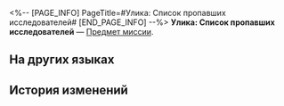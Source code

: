 <%-- [PAGE_INFO]
PageTitle=#Улика: Список пропавших исследователей#
[END_PAGE_INFO] --%>
{{Предмет Инфобокс
|id          = 140326
|Изображение = Предмет Улика- Список пропавших исследователей.png
|Тип         = Предмет миссии
|Инвентарь   = Миссии
|Редкость    = 3
|Эффект      = 
|Описание    = Арлан составил список жертв в ходе расследования случаев самовозгорания. На первый взгляд, у них нет друг с другом ничего общего, но проницательные люди вроде Памелы смогли найти между ними связь.
}}
'''Улика: Список пропавших исследователей''' — [[Предмет миссии]].

==На других языках==
{{На других языках
|en   = Clue: Missing Researcher List
|zhs  = 线索信息·失踪科员名单
|zht  = 線索資訊•失蹤組員名單
|ja   = 手がかり・行方不明になったスタッフのリスト
|ko   = 단서 정보•실종 연구원 명단
|es   = Pista: Lista de los investigadores desaparecidos
|fr   = Indice&nbsp;: Liste de chercheurs
|ru   = Улика: Список пропавших исследователей
|th   = เบาะแส: รายชื่อนักวิจัยที่หายไป
|vi   = Thông Tin Mấu Chốt - Danh Sách Nhà Nghiên Cứu Mất Tích
|de   = Hinweis: Liste der verschwundenen Forscher
|id   = Petunjuk: Daftar Peneliti yang Hilang
|pt   = Pista: Lista de Pesquisadores Desaparecidos
}}

==История изменений==
{{История изменений|3.5}}